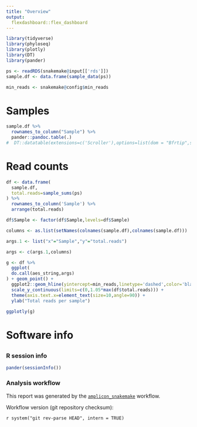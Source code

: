 ```yaml
---
title: "Overview"
output: 
  flexdashboard::flex_dashboard
---
```


```r
library(tidyverse)
library(phyloseq)
library(plotly)
library(DT)
library(pander)
```

```r
ps <- readRDS(snakemake@input[['rds']])
sample.df <- data.frame(sample_data(ps))
```

```r
min_reads <- snakemake@config$min_reads
```


Samples
=====================================

```r
sample.df %>%
  rownames_to_column("Sample") %>%
  pander::pandoc.table(.)
#  DT::datatable(extensions=c('Scroller'),options=list(dom = "Bfrtip",scrollX=TRUE,scrollY=200,pageLength=nrow(.)))
```


Read counts
=====================================

```r
df <- data.frame(
  sample.df,
  total.reads=sample_sums(ps)
) %>%
  rownames_to_column('Sample') %>%
  arrange(total.reads)

df$Sample <- factor(df$Sample,levels=df$Sample)

columns <- as.list(setNames(colnames(sample.df),colnames(sample.df)))

args.1 <- list("x"="Sample","y"="total.reads")

args <- c(args.1,columns)

g <- df %>% 
  ggplot(
  do.call(aes_string,args)
) + geom_point() +
  ggplot2::geom_hline(yintercept=min_reads,linetype='dashed',color='black') +
  scale_y_continuous(limits=c(0,1.05*max(df$total.reads))) +
  theme(axis.text.x=element_text(size=10,angle=90)) +
  ylab("Total reads per sample")

ggplotly(g)
```


Software info
=====================================

## {.tabset}

### R session info

```r
pander(sessionInfo())
```

### Analysis workflow

This report was generated by the [`amplicon_snakemake`](https://github.com/gputzel/amplicon_snakemake) workflow.

Workflow version (git repository checksum):

`r system("git rev-parse HEAD", intern = TRUE)`


